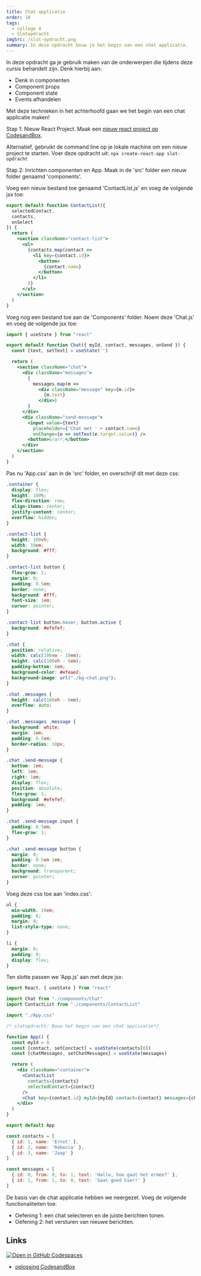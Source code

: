 ```yaml
---
title: Chat applicatie
order: 10
tags:
  - college 4
  - Slotopdracht
imgSrc: /slot-opdracht.png
summary: In deze opdracht bouw je het begin van een chat applicatie.
---
```


In deze opdracht ga je gebruik maken van de onderwerpen die
tijdens deze cursis behandelt zijn. Denk hierbij aan:

- Denk in componenten
- Component props
- Component state
- Events afhandelen

Met deze technieken in het achterhoofd gaan we het begin van
een chat applicatie maken!

Stap 1: Nieuw React Project. Maak een [nieuw react project op CodesandBox](https://githubbox.com/annbeemsterboer/reactjs-basis/tree/main/oefeningen/template).

Alternatief, gebruikt de command line op je lokale machine om een nieuw project te starten. Voer deze opdracht uit:
`npx create-react-app slot-opdracht`

Stap 2: Inrichten componenten en App. Maak in de 'src' folder een nieuw folder genaamd 'components'.

Voeg een nieuw bestand toe genaamd 'ContactList.js' en voeg de volgende jsx toe:

```jsx
export default function ContactList({
  selectedContact,
  contacts,
  onSelect
}) {
  return (
    <section className="contact-list">
      <ul>
        {contacts.map(contact =>
          <li key={contact.id}>
            <button>
              {contact.name}
            </button>
          </li>
        )}
      </ul>
    </section>
  )
}
```

Voeg nog een bestand toe aan de 'Components' folder.  Noem deze 'Chat.js' en voeg de volgende jsx toe:

```jsx
import { useState } from "react"

export default function Chat({ myId, contact, messages, onSend }) {
  const [text, setText] = useState('')

  return (
    <section className="chat">
      <div className="messages">
        {
          messages.map(m =>
            <div className="message" key={m.id}>
              {m.text}
            </div>)
        }
      </div>
      <div className="send-message">
        <input value={text}
          placeholder={'Chat met ' + contact.name}
          onChange={e => setText(e.target.value)} />
        <button>&rarr;</button>
      </div>
    </section>
  )
}
```

Pas nu 'App.css' aan in de 'src' folder, en overschrijf dit met deze css:

```css
.container {
  display: flex;
  height: 100%;
  flex-direction: row;
  align-items: center;
  justify-content: center;
  overflow: hidden;
}

.contact-list {
  height: 100vh;
  width: 10em;
  background: #fff;
}

.contact-list button {
  flex-grow: 1;
  margin: 0;
  padding: 0.5em;
  border: none;
  background: #fff;
  font-size: 1em;
  cursor: pointer;
}

.contact-list button:hover, button.active {
  background: #efefef;
}

.chat {
  position: relative;
  width: calc(100vw - 10em);
  height: calc(100vh - 6em);
  padding-bottom: 6em;
  background-color: #efeae2;
  background-image: url("./bg-chat.png");
}

.chat .messages {
  height: calc(100vh - 6em);
  overflow: auto;
}

.chat .messages .message {
  background: white;
  margin: 1em;
  padding: 0.5em;
  border-radius: 10px;
}

.chat .send-message {
  bottom: 1em;
  left: 1em;
  right: 1em;
  display: flex;
  position: absolute;
  flex-grow: 1;
  background: #efefef;
  padding: 1em;
}

.chat .send-message input {
  padding: 0.5em;
  flex-grow: 1;
}

.chat .send-message button {
  margin: 0;
  padding: 0.5em 1em;
  border: none;
  background: transparent;
  cursor: pointer;
}
```

Voeg deze css toe aan 'index.css':

```css
ul {
  min-width: 10em;
  padding: 0;
  margin: 0;
  list-style-type: none;
}

li {
  margin: 0;
  padding: 0;
  display: flex;
}
```

Ten slotte passen we 'App.js' aan met deze jsx:

```jsx
import React, { useState } from "react"

import Chat from "./components/Chat"
import ContactList from "./components/ContactList"

import "./App.css"

/* slotopdracht: Bouw het begin van een chat applicatie*/

function App() {
  const myId = 0
  const [contact, setConctact] = useState(contacts[0])
  const [chatMessages, setChatMessages] = useState(messages)

  return (
    <div className="container">
      <ContactList
        contacts={contacts}
        selectedContact={contact}
      />
      <Chat key={contact.id} myId={myId} contact={contact} messages={chatMessages} />
    </div>
  )
}

export default App

const contacts = [
  { id: 1, name: 'Ernst' },
  { id: 2, name: 'Rebecca' },
  { id: 3, name: 'Jaap' }
]

const messages = [
  { id: 0, from: 0, to: 1, text: 'Hallo, hoe gaat het ermee?' },
  { id: 1, from: 1, to: 0, text: 'Gaat goed hier!' }
]
```

De basis van de chat applicatie hebben we neergezet. Voeg de volgende functionaliteiten toe:

- Oefening 1: een chat selecteren en de juiste berichten tonen.
- Oefening 2: het versturen van nieuwe berichten.

## Links

[![Open in GitHub Codespaces](https://github.com/codespaces/badge.svg)](https://github.com/codespaces/new?hide_repo_select=true&ref=main&repo=597837686&machine=basicLinux32gb&devcontainer_path=.devcontainer%2Fslot-opdracht%2Fdevcontainer.json&location=WestEurope)

- [oplossing CodesandBox](https://githubbox.com/annbeemsterboer/reactjs-basis/tree/main/oefeningen/slot-opdracht-oplossing)
